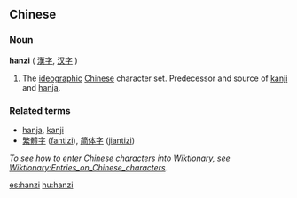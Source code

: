 ==Chinese==
===Noun===
'''hanzi''' ( <font lang="zh">[[漢字]], [[汉字]]</font> )

#The [[ideographic]] [[Chinese]] character set.  Predecessor and source of [[kanji]] and [[hanja]].

===Related terms===
*[[hanja]], [[kanji]]
*[[繁體字]] ([[fantizi]]), [[简体字]] ([[jiantizi]])
''To see how to enter Chinese characters into Wiktionary, see [[Wiktionary:Entries_on_Chinese_characters]].''


[[es:hanzi]]
[[hu:hanzi]]